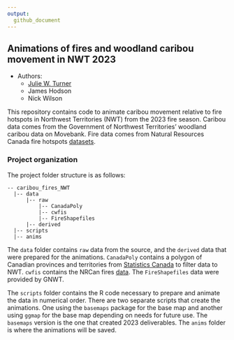 ```yaml
---
output: 
  github_document
---
```

## Animations of fires and woodland caribou movement in NWT 2023

* Authors:
    + [Julie W. Turner](https://www.julwturner.com)
    + James Hodson
    + Nick Wilson
    
This repository contains code to animate caribou movement relative to fire hotspots in Northwest Territories (NWT) from the 2023 fire season. Caribou data comes from the Government of Northwest Territories' woodland caribou data on Movebank. Fire data comes from Natural Resources Canada fire hotspots [datasets](https://cwfis.cfs.nrcan.gc.ca/datamart).  

### Project organization
The project folder structure is as follows:
``` src
-- caribou_fires_NWT
  |-- data
      |-- raw
          |-- CanadaPoly
          |-- cwfis
          |-- FireShapefiles
      |-- derived
  |-- scripts
  |-- anims
```

The `data` folder contains `raw` data from the source, and the `derived` data that were prepared for the animations. `CanadaPoly` contains a polygon of Canadian provinces and territories from [Statistics Canada](https://www12.statcan.gc.ca/census-recensement/2021/geo/sip-pis/boundary-limites/index2021-eng.cfm?year=21) to filter data to NWT. `cwfis` contains the NRCan fires [data](https://cwfis.cfs.nrcan.gc.ca/datamart). The `FireShapefiles` data were provided by GNWT.

The `scripts` folder contains the R code necessary to prepare and animate the data in numerical order. There are two separate scripts that create the animations. One using the `basemaps` package for the base map and another using `ggmap` for the base map depending on needs for future use. The `basemaps` version is the one that created 2023 deliverables. The `anims` folder is where the animations will be saved.

  